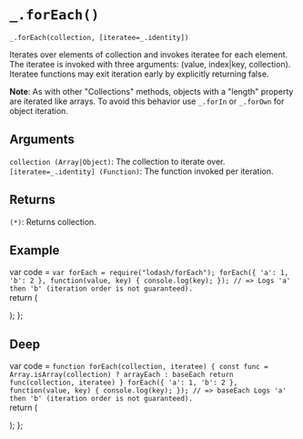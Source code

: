 # `_.forEach()`

`_.forEach(collection, [iteratee=_.identity])`

Iterates over elements of collection and invokes iteratee for each element. The iteratee is invoked with three arguments: (value, index|key, collection). Iteratee functions may exit iteration early by explicitly returning false.

**Note**: As with other "Collections" methods, objects with a "length" property are iterated like arrays. To avoid this behavior use `_.forIn` or `_.forOwn` for object iteration.

## Arguments
`collection (Array|Object)`: The collection to iterate over.  
`[iteratee=_.identity] (Function)`: The function invoked per iteration.

## Returns
`(*)`: Returns collection.

## Example


var code =  `var forEach = require("lodash/forEach");
forEach({ 'a': 1, 'b': 2 }, function(value, key) {
  console.log(key);
});
// => Logs 'a' then 'b' (iteration order is not guaranteed).
`   
  return (
    <div>
      <Embed source={code} />
    </div>
  );
};

<Demo/>

## Deep

var code =  `function forEach(collection, iteratee) {
  const func = Array.isArray(collection) ? arrayEach : baseEach
  return func(collection, iteratee)
}
forEach({ 'a': 1, 'b': 2 }, function(value, key) {
  console.log(key);
});
// => baseEach Logs 'a' then 'b' (iteration order is not guaranteed).
`   
  return (
    <div>
      <Embed source={code} />
    </div>
  );
};

<Difference/>



